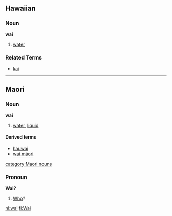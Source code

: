 ==Hawaiian==
===Noun===
'''wai'''

# [[water]]

===Related Terms===
*[[kai]]

----
==Maori==
===Noun===
'''wai'''

# [[water]], [[liquid]]

====Derived terms====
*[[hauwai]]
*[[wai māori]]
[[category:Maori nouns]]

===Pronoun===
'''Wai?'''

# [[Who]]?

[[nl:wai]]
[[fi:Wai]]